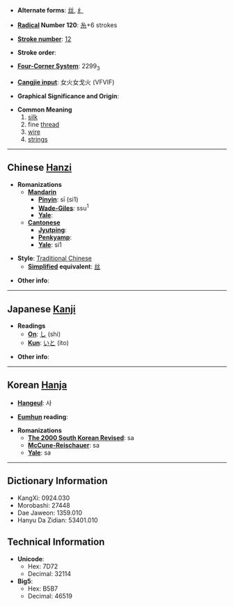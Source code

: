 * '''Alternate forms''': [[丝]], [[纟]]

* '''[[Wiktionary:Chinese radical index| Radical]] Number 120''': [[Wiktionary:Chinese radical index 糸|糸]]+6 strokes

* '''[[Wiktionary:Chinese total strokes index|Stroke number]]''': [[Wiktionary:Chinese total strokes index 12|12]]

* '''Stroke order''': 

* '''[[Wiktionary:Chinese four corner index|Four-Corner System]]''': 2299<sub>3</sub>

* '''[[Wiktionary:Chinese Cangjie index|Cangjie input]]''': 女火女戈火 (VFVIF)

* '''Graphical Significance and Origin''': 

* '''Common Meaning'''
*#[[silk]]
*# fine [[thread]]
*# [[wire]]
*# [[string]]s


----

== Chinese [[Hanzi]] ==

* '''Romanizations'''
** '''[[Mandarin]]'''
*** '''[[Pinyin]]''': sī (si1)
*** '''[[Wade-Giles]]''': ssu<sup>1</sup>
*** '''[[Yale]]''': 
** '''[[Cantonese]]'''
*** '''[[Jyutping]]''':
*** '''[[Penkyamp]]''': 
*** '''[[Yale]]''': si1

* '''Style''': [[Traditional Chinese]] 
** '''[[Simplified Chinese|Simplified]] equivalent''': [[丝]]

* '''Other info''': 

----

== Japanese [[Kanji]] ==

* '''Readings'''
** '''[[On]]''': [[し]] (shi)
** '''[[Kun]]''': [[いと]] (ito)

* '''Other info''':  

----

== Korean [[Hanja]] ==

* '''[[Hangeul]]''': 사

* '''[[Eumhun]] reading''': 

* '''Romanizations'''
** '''[[The 2000 South Korean Revised Romanization|The 2000 South Korean Revised]]''': sa
** '''[[McCune-Reischauer]]''': sa
** '''[[Yale]]''': sa

----

== Dictionary Information ==

* KangXi: 0924.030
* Morobashi: 27448
* Dae Jaweon: 1359.010
* Hanyu Da Zidian: 53401.010

== Technical Information ==

* '''Unicode''':
** Hex: 7D72
** Decimal: 32114
* '''Big5''':
** Hex: B5B7
** Decimal: 46519
